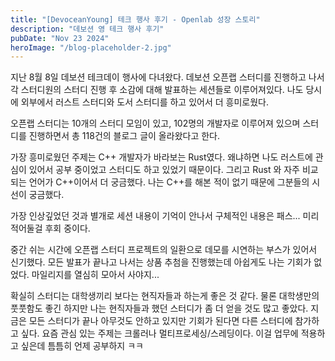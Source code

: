 ```yaml
---
title: "[DevoceanYoung] 테크 행사 후기 - Openlab 성장 스토리"
description: "데보션 영 테크 행사 후기"
pubDate: "Nov 23 2024"
heroImage: "/blog-placeholder-2.jpg"
---
```


지난 8월 8일 데보션 테크데이 행사에 다녀왔다. 데보션 오픈랩 스터디를 진행하고 나서 각 스터디원의 스터디 진행 후 소감에 대해 발표하는 세션들로 이루어져있다. 나도 당시에 외부에서 러스트 스터디와 도서 스터디를 하고 있어서 더 흥미로웠다. 

오픈랩 스터디는 10개의 스터디 모임이 있고, 102명의 개발자로 이루어져 있으며 스터디를 진행하면서 총 118건의 블로그 글이 올라왔다고 한다. 

가장 흥미로웠던 주제는 C++ 개발자가 바라보는 Rust였다. 왜냐하면 나도 러스트에 관심이 있어서 공부 중이었고 스터디도 하고 있었기 때문이다. 그리고 Rust 와 자주 비교되는 언어가 C++이어서 더 궁금했다. 나는 C++를 해본 적이 없기 때문에 그분들의 시선이 궁금했다. 

가장 인상깊었던 것과 별개로 세션 내용이 기억이 안나서 구체적인 내용은 패스... 미리 적어둘걸 후회 중이다. 

중간 쉬는 시간에 오픈랩 스터디 프로젝트의 일환으로 데모를 시연하는 부스가 있어서 신기했다. 모든 발표가 끝나고 나서는 상품 추첨을 진행했는데 아쉽게도 나는 기회가 없었다. 마일리지를 열심히 모아서 사야지...

확실히 스터디는 대학생끼리 보다는 현직자들과 하는게 좋은 것 같다. 물론 대학생만의 풋풋함도 좋긴 하지만 나는 현직자들과 했던 스터디가 좀 더 얻을 것도 많고 좋았다. 지금은 모든 스터디가 끝나 아무것도 안하고 있지만 기회가 된다면 다른 스터디에 참가하고 싶다. 요즘 관심 있는 주제는 크롤러나 멀티프로세싱/스레딩이다. 이걸 업무에 적용하고 싶은데 틈틈히 언제 공부하지 ㅋㅋ